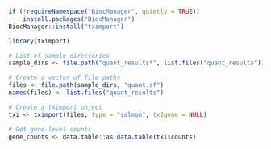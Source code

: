 ```r
if (!requireNamespace("BiocManager", quietly = TRUE))
    install.packages("BiocManager")
BiocManager::install("tximport")
```

```r

library(tximport)

# List of sample directories
sample_dirs <- file.path("quant_results*", list.files("quant_results"))

# Create a vector of file paths
files <- file.path(sample_dirs, "quant.sf")
names(files) <- list.files("quant_results")

# Create a tximport object
txi <- tximport(files, type = "salmon", tx2gene = NULL)

# Get gene-level counts
gene_counts <- data.table::as.data.table(txi$counts)
```